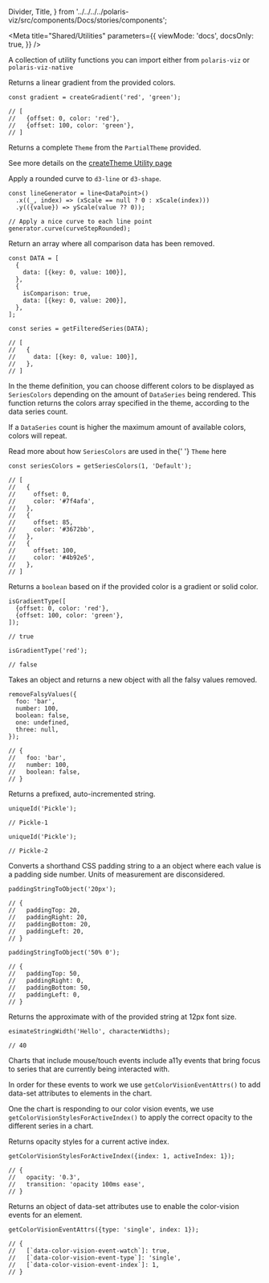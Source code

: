 
  Divider,
  Title,
} from '../../../../polaris-viz/src/components/Docs/stories/components';

<Meta
  title="Shared/Utilities"
  parameters={{
    viewMode: 'docs',
    docsOnly: true,
  }}
/>

<Title>🛠 Utilities</Title>

A collection of utility functions you can import either from `polaris-viz` or `polaris-viz-native`

<Divider noLine />

<Title type="h3">
  <code>createGradient()</code>
</Title>

<p>Returns a linear gradient from the provided colors.</p>

```tsx
const gradient = createGradient('red', 'green');

// [
//   {offset: 0, color: 'red'},
//   {offset: 100, color: 'green'},
// ]
```

<Divider />

<Title type="h3">
  <code>createTheme()</code>
</Title>

Returns a complete `Theme` from the `PartialTheme` provided.

See more details on the [createTheme Utility page](http://polaris-viz.shopify.io/?path=/docs/shared-themes-createtheme-utility--page)

<Divider />

<Title type="h3">
  <code>curveStepRounded()</code>
</Title>

<p>
  Apply a rounded curve to <code>d3-line</code> or <code>d3-shape</code>.
</p>

```tsx
const lineGenerator = line<DataPoint>()
  .x((_, index) => (xScale == null ? 0 : xScale(index)))
  .y(({value}) => yScale(value ?? 0));

// Apply a nice curve to each line point
generator.curve(curveStepRounded);
```

<Divider />

<Title type="h3">
  <code>getFilteredSeries()</code>
</Title>

<p>Return an array where all comparison data has been removed.</p>

```tsx
const DATA = [
  {
    data: [{key: 0, value: 100}],
  },
  {
    isComparison: true,
    data: [{key: 0, value: 200}],
  },
];

const series = getFilteredSeries(DATA);

// [
//   {
//     data: [{key: 0, value: 100}],
//   },
// ]
```

<Divider />

<Title type="h3">
  <code>getSeriesColors()</code>
</Title>

<p>
  In the theme definition, you can choose different colors to be displayed as
  <code>SeriesColors</code> depending on the amount of <code>DataSeries</code> being
  rendered. This function returns the colors array specified in the theme, according
  to the data series count.
</p>
<p>
  If a <code>DataSeries</code> count is higher the maximum amount of available
  colors, colors will repeat.
</p>
<p>
  Read more about how <code>SeriesColors</code> are used in the{' '}
  <code>Theme</code>
  <a hhref="https://polaris-viz.shopify.io/iframe.html?id=docs-themes-theme-definition--page&viewMode=docs&globals=outline:true&args=#titleAnchor-5">
    here
  </a>
</p>

```tsx
const seriesColors = getSeriesColors(1, 'Default');

// [
//   {
//     offset: 0,
//     color: '#7f4afa',
//   },
//   {
//     offset: 85,
//     color: '#3672bb',
//   },
//   {
//     offset: 100,
//     color: '#4b92e5',
//   },
// ]
```

<Divider />

<Title type="h3">
  <code>isGradientType()</code>
</Title>

<p>
  Returns a <code>boolean</code> based on if the provided color is a gradient or
  solid color.
</p>

```tsx
isGradientType([
  {offset: 0, color: 'red'},
  {offset: 100, color: 'green'},
]);

// true

isGradientType('red');

// false
```

<Divider />

<Title type="h3">
  <code>removeFalsyValues()</code>
</Title>

<p>
  Takes an object and returns a new object with all the falsy values removed.
</p>

```tsx
removeFalsyValues({
  foo: 'bar',
  number: 100,
  boolean: false,
  one: undefined,
  three: null,
});

// {
//   foo: 'bar',
//   number: 100,
//   boolean: false,
// }
```

<Divider />

<Title type="h3">
  <code>uniqueId()</code>
</Title>

<p>Returns a prefixed, auto-incremented string.</p>

```tsx
uniqueId('Pickle');

// Pickle-1

uniqueId('Pickle');

// Pickle-2
```

<Title type="h3">
  <code>paddingStringToObject()</code>
</Title>

<p>
  Converts a shorthand CSS padding string to a an object where each value is a
  padding side number. Units of measurement are disconsidered.
</p>

```tsx
paddingStringToObject('20px');

// {
//   paddingTop: 20,
//   paddingRight: 20,
//   paddingBottom: 20,
//   paddingLeft: 20,
// }

paddingStringToObject('50% 0');

// {
//   paddingTop: 50,
//   paddingRight: 0,
//   paddingBottom: 50,
//   paddingLeft: 0,
// }
```

<Title type="h3">
  <code>estimateStringWidth()</code>
</Title>

<p>Returns the approximate with of the provided string at 12px font size.</p>

```tsx
esimateStringWidth('Hello', characterWidths);

// 40
```

<Title type="h2">
  <code>Color Vision Events</code>
</Title>

Charts that include mouse/touch events include a11y events that bring focus to series that are currently being interacted with.

In order for these events to work we use `getColorVisionEventAttrs()` to add data-set attributes to elements in the chart.

One the chart is responding to our color vision events, we use `getColorVisionStylesForActiveIndex()` to apply the correct opacity to the different series in a chart.

<Title type="h3">
  <code>getColorVisionStylesForActiveIndex()</code>
</Title>

<p>Returns opacity styles for a current active index.</p>

```tsx
getColorVisionStylesForActiveIndex({index: 1, activeIndex: 1});

// {
//   opacity: '0.3',
//   transition: 'opacity 100ms ease',
// }
```

<Title type="h3">
  <code>getColorVisionEventAttrs()</code>
</Title>

<p>
  Returns an object of data-set attributes use to enable the color-vision events
  for an element.
</p>

```tsx
getColorVisionEventAttrs({type: 'single', index: 1});

// {
//   [`data-color-vision-event-watch`]: true,
//   [`data-color-vision-event-type`]: 'single',
//   [`data-color-vision-event-index`]: 1,
// }
```
